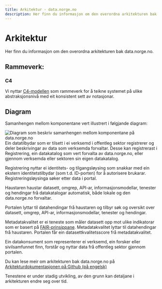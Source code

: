 ```yaml
---
title: Arkitektur - data.norge.no
description: Her finn du informasjon om den overordna arkitekturen bak data.norge.no
---
```


# Arkitektur

<Ingress size='xs'>Her finn du informasjon om den overordna arkitekturen bak data.norge.no.</Ingress>

## Rammeverk:

### C4

Vi nyttar [C4-modellen](https://c4model.com/) som rammeverk for å teikne systemet på ulike abstraksjonsnivå med eit konsistent sett av notasjonar.

## Diagram

Samanhengen mellom komponentane vert illustrert i følgjande diagram:

![Diagram som beskriv samanhengen mellom komponentane på data.norge.no](https://raw.githubusercontent.com/Informasjonsforvaltning/architecture-documentation/refs/heads/main/generated/system.svg)
Ein datatilbydar som er tilsett i ei verksemd i offentleg sektor registrerer og deler beskrivingar av data som verksemda forvaltar. 
Desse kan registrerast i Registrering, ein datakatalog som vert forvalta av data.norge.no, eller gjennom verksemda eller sektoren sin eigen datakatalog. 

Registrering nyttar ei identitets- og tilgangsløysing som snakkar med ein ekstern identitetstilbydar (som t.d. ID-porten) for å autorisere brukarar. Registreringsløysinga søker etter data i portal. 

Haustaren haustar datasett, omgrep, API-ar, informasjonsmodellar, tenester og hendingar frå datakatalogar automatisk, både lokale og den data.norge.no forvaltar. 

Portalen lyttar til datahendingar frå haustaren og tilbyr søk og oversikt over datasett, omgrep, API-ar, informasjonsmodellar, tenester og hendingar. 

Metadatakvalitet er ei teneste som måler datasett opp mot ulike indikatorar som er basert på [FAIR-prinsippane](https://www.openscience.no/apen-forskning/forskningsdata/fair). Metadatakvalitet lyttar til datahendingar frå haustaren. 
Portalen får ein datasettkvalitetsscore frå metadatakvalitet. 

Ein datakonsument som representerer ei verksemd, ein forsker eller sivilsamfunnet finn, forstår og nyttar data frå offentleg sektor gjennom portalen.  

Du kan lese meir om arkitekturen bak data.norge.no på [Arkitekturdokumentasjonen på Github (på engelsk)](https://github.com/Informasjonsforvaltning/architecture-documentation/wiki/Architecture-documentation)

Tenestene er under stadig utvikling, av den grunn kan detaljane i arkitekturen endre seg over tid. 